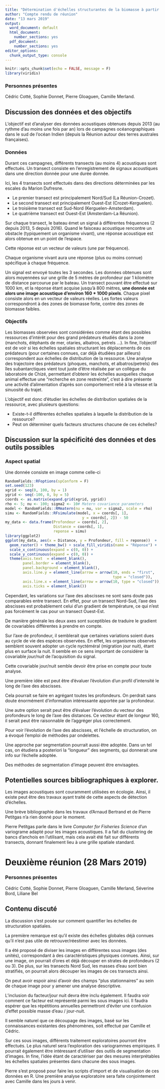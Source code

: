 ```yaml
---
title: "Détermination d'échelles structurantes de la biomasse à partir d'images acoustiques"
author: "Compte rendu de réunion"
date: "13 mars 2019"
output:
  word_document: default
  html_document:
    number_sections: yes
  pdf_document: 
    number_sections: yes
editor_options: 
  chunk_output_type: console
---
```


```r
knitr::opts_chunk$set(echo = FALSE, message = F)
library(viridis)
```

### Personnes présentes

Cédric Cotté, Sophie Donnet, Pierre Gloaguen, Camille Merland.

## Discussion des données et des objectifs

L'objectif est d'analyser des données acoustiques obtenues depuis 2013 (au rythme d'au moins une fois par an) lors de campagnes océanographiques dans le sud de l'océan Indien (depuis la Réunion autour des terres australes françaises).

### Données

Durant ces campagnes, différents transects (au moins 4) acoustiques sont effectués.
Un transect consiste en l'enregistrement de signaux acoustiques dans une direction donnée pour une durée donnée.

Ici, les 4 transects sont effectués dans des directions déterminées par les escales du Marion Dufresne.

- Le premier transect est principalement Nord/Sud (La Réunion-Crozet).
- Le second transect est principalement Ouest-Est (Crozet-Kerguelen).
- Le troisième transect est Sud-Nord (Kerguelen-Amsterdam).
- Le quatrième transect est Ouest-Est (Amsterdam-La Réunion).

Sur chaque transect, le bateau émet un signal à différentes fréquences (2 depuis 2013, 5 depuis 2016). Quand le faisceau acoustique rencontre un obstacle (typiquement un organisme vivant),
une réponse acoustique est alors obtenue en un point de l'espace. 

Cette réponse est un vecteur de valeurs (une par fréquence).

Chaque organisme vivant aura une réponse (plus ou moins connue) spécifique à chaque fréquence.

Un signal est envoyé toutes les 3 secondes. Les données obtenues sont alors moyennées sur une grille
de 5 mètres de profondeur par 1 kilomètre de distance parcourue par le bateau.
Un transect pouvant être effectué sur 1000 km, et la réponse étant acquise jusqu'à 800 mètres,
**une donnée est alors une image acoustique d'environ 160 *  1000 pixels**.
Chaque pixel consiste alors en un vecteur de valeurs réelles. Les fortes valeurs correspondront
à des zones de biomasse forte, contre des zones de biomasse faibles.

### Objectifs

Les biomasses observées sont considérées comme étant des possibles ressources d'intérêt 
pour des grand prédateurs étudiés dans la zone (manchots, éléphants de mer, otaries, albatros, petrels ...).
In fine, l'objectif est de voir si les échelles spatiales structurant les déplacements de ces prédateurs (pour certaines connues, car déjà étudiées par ailleurs) correspondent aux échelles de distribution 
de la ressource.
Une analyse des trajectoire des prédateurs (phoques, manchots, et albatros/petrels) des îles subantarctiques vient tout juste d’être réalisée par un collègue du laboratoire de Chizé, permettant d’obtenir les échelles auxquelles chaque animal effectue une “recherche en zone restreinte”, c’est à dire présente une activité d’alimentation d’après son comportement relié à la vitesse et la sinuosité du trajet.

L'objectif est donc d'étudier les échelles de distribution spatiales de la ressource, avec plusieurs questions:

- Existe-t-il différentes échelles spatiales à laquelle la distribution de la ressource?
- Peut on déterminer quels facteurs structures chacune de ces échelles?

## Discussion sur la spécificité des données et des outils possibles

### Aspect spatial

Une donnée consiste en image comme celle-ci

```r
RandomFields::RFoptions(spConform = F)
set.seed(123)
xgrid <- seq(0, 100, by = 1)
ygrid <- seq(-100, 0, by = 5)
coords <- as.matrix(expand.grid(xgrid, ygrid))
rho <- 5; nu <- 100; sigma2 <- 10# Matern covariance parameters
model <- RandomFields::RMmatern(nu = nu, var = sigma2, scale = rho)
simu <- RandomFields::RFsimulate(model, x = coords[, 1],
                                   y = coords[, 2]) - 50
my_data <- data.frame(Profondeur = coords[, 2], 
                      Distance = coords[, 1], 
                      reponse = simu)
library(ggplot2)
ggplot(my_data, aes(x = Distance, y = Profondeur, fill = reponse))  +
  geom_raster() + theme_bw() + scale_fill_viridis(name = "Réponse") + 
  scale_x_continuous(expand = c(0, 0)) + 
  scale_y_continuous(expand = c(0, 0)) + 
  theme(axis.text  = element_blank(),
        panel.border = element_blank(),
        panel.background = element_blank(),
        axis.line.y = element_line(arrow = arrow(10, ends = "first",
                                                 type = "closed")),
        axis.line.x = element_line(arrow = arrow(10, type = "closed")),
        axis.ticks = element_blank())
```

Cependant, les variations sur l'axe des abscisses ne sont sans doute pas comparables entre transect.
En effet, pour un transect Nord-Sud, l'axe des abscisses est probablement celui d'un gradient de température, ce qui n'est pas forcément le cas pour un transect Ouest-Est.

De manière générale les deux axes sont suceptibles de traduire le gradient de covariables différentes à prendre en compte.

Sur l'axe de profondeur, il semblerait que certaines variations soient dues au cycle de vie des espèces observées. En effet, les organismes observés semblent souvent adopter un cycle nyctéméral (migration jour nuit), étant plus en surface la nuit. 
Il semble en ce sens important de considérer la covariable *jour/nuit* de l'acquisition du signal.

Cette covariable jour/nuit semble devoir être prise en compte pour toute analyse.

Une première idée est peut être d'évaluer l'évolution d'un profil d'intensité le long de l'axe des abscisses.

Cela pourrait se faire en agrégant toutes les profondeurs. On perdrait sans doute énormément d'information intéressante apportée par la profondeur.

Une autre option serait peut être d'évaluer l'évolution du vecteur des profondeurs le long de l'axe des distances. Ce vecteur étant de longeur 160, il serait peut être raisonnable de l'aggréger plus correctement.

Pour voir l'évolution de l'axe des abscisses, et l'échelle de structuration, on a évoqué l'emploi de méthodes par ondelettes. 

Une approche par segmentation pourrait aussi être adoptée. Dans un tel cas, on étudiera a posteriori la "longueur" des segments, qui donnerait une info sur l'échelle adoptée.

Des méthodes de segmentation d'image peuvent être envisagées.

## Potentielles sources bibliographiques à explorer.

Les images acoustiques sont couramment utilisées en écologie. Ainsi, il existe peut être
des travaux ayant traité de cette aspects de détection d'échelles.

Une brève bibliographie dans les travaux d'Arnaud Bertrand et de Pierre Petitgas n'a rien donné
pour le moment. 

Pierre Petitgas parle dans le livre *Computer for Fisheries Science* d'un variograme adapté
pour les images acoustiques. Il a fait du clustering de bancs d'anchois en l'utilisant,
mais cela avait été fait sur différents transects, donnant finalement lieu à une grille spatiale standard.


# Deuxième réunion (28 Mars 2019)

### Personnes présentes

Cédric Cotté, Sophie Donnet, Pierre Gloaguen, Camille Merland, Séverine Bord, Liliane Bel

## Contenu discuté

La discussion s'est posée sur comment quantifier les échelles de structuration spatiales.

La première remarque est qu'il existe des échelles globales déjà connues qu'il n'est pas utile 
de retrouver/réestimer avec les données.

Il a été proposé de diviser les images en différentes sous images (des unités), correspondant à
des caractéristiques physiques connues. 
Ainsi, sur une image, on pourrait d'ores et déjà découper en strates de profondeurs (2 ou 3).
De plus, sur les transects Nord Sud, les masses d'eau sont bien stratifiés, on pourrait alors 
découper les images de ces transects ainsi.

On peut avoir espoir ainsi d'avoir des champs "plus stationnaires" au sein de chaque image
pour y amener une analyse descriptive.

L'inclusion du facteur/jour nuit devra être inclu également.
Il faudra voir comment ce facteur est représenté parmi les sous images ici.
Il faudra espérer que les répétitions annuelles permettront d'éviter une confusion 
d'effet possible masse d'eau / jour-nuit.

Il semble naturel que ce découpage des images, basé sur les connaissances existantes des phénomènes, soit effectué par Camille et Cédric.

Sur ces sous images, différents traitement exploratoires pourront être effectués. 
Le plus naturel sera l'exploration des variogrammes empiriques. 
Il pourrait également être intéressant d'utiliser des outils de segmentation d'images.
In fine, l'idée étant de caractériser par des mesures interprétables les échelles spatiales présentes 
dans chacune des sous images.

Pierre s'est proposé pour faire les scripts d'import et de visualisation de ces données en R.
Une première analyse exploratoire sera faite conjointement avec Camille dans les jours à venir.

